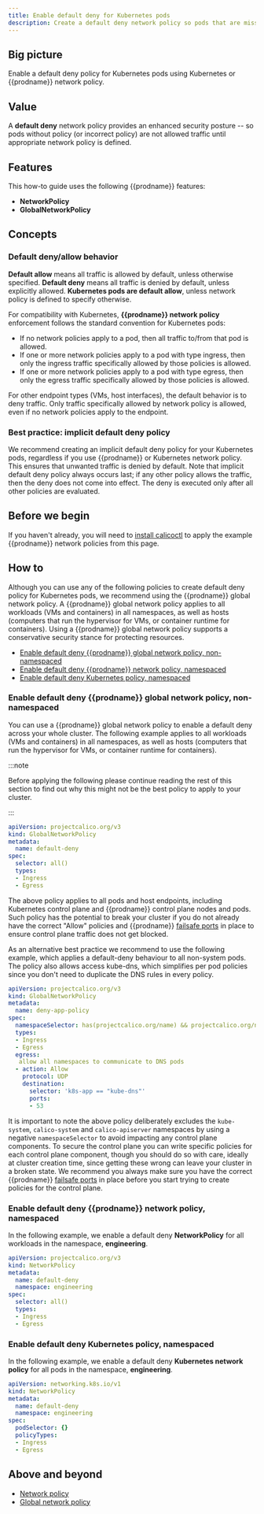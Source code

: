 ```yaml
---
title: Enable default deny for Kubernetes pods
description: Create a default deny network policy so pods that are missing policy are not allowed traffic until appropriate network policy is defined.
---
```


## Big picture

Enable a default deny policy for Kubernetes pods using Kubernetes or {{prodname}} network policy.

## Value

A **default deny** network policy provides an enhanced security posture -- so pods without policy (or incorrect policy) are not allowed traffic until appropriate network policy is defined.

## Features

This how-to guide uses the following {{prodname}} features:
- **NetworkPolicy**
- **GlobalNetworkPolicy**

## Concepts

### Default deny/allow behavior

**Default allow** means all traffic is allowed by default, unless otherwise specified. **Default deny** means all traffic is denied by default, unless explicitly allowed. **Kubernetes pods are default allow**, unless network policy is defined to specify otherwise.

For compatibility with Kubernetes, **{{prodname}} network policy** enforcement follows the standard convention for Kubernetes pods:
- If no network policies apply to a pod, then all traffic to/from that pod is allowed.
- If one or more network policies apply to a pod with type ingress, then only the ingress traffic specifically allowed by those policies is allowed.
- If one or more network policies apply to a pod with type egress, then only the egress traffic specifically allowed by those policies is allowed.

For other endpoint types (VMs, host interfaces), the default behavior is to deny traffic. Only traffic specifically allowed by network policy is allowed, even if no network policies apply to the endpoint.

### Best practice: implicit default deny policy

We recommend creating an implicit default deny policy for your Kubernetes pods, regardless if you use {{prodname}} or Kubernetes network policy. This ensures that unwanted traffic is denied by default. Note that implicit default deny policy always occurs last; if any other policy allows the traffic, then the deny does not come into effect. The deny is executed only after all other policies are evaluated.

## Before we begin
If you haven't already, you will need to [install calicoctl](../../maintenance/calicoctl/install.mdx) to apply the example {{prodname}} network policies from this page.

## How to

Although you can use any of the following policies to create default deny policy for Kubernetes pods, we recommend using the {{prodname}} global network policy. A {{prodname}} global network policy applies to all workloads (VMs and containers) in all namespaces, as well as hosts (computers that run the hypervisor for VMs, or container runtime for containers). Using a {{prodname}} global network policy supports a conservative security stance for protecting resources.

- [Enable default deny {{prodname}} global network policy, non-namespaced](#enable-default-deny-calico-global-network-policy-non-namespaced)
- [Enable default deny {{prodname}} network policy, namespaced](#enable-default-deny-calico-network-policy-namespaced)
- [Enable default deny Kubernetes policy, namespaced](#enable-default-deny-Kubernetes-policy-namespaced)

### Enable default deny {{prodname}} global network policy, non-namespaced

You can use a {{prodname}} global network policy to enable a default deny across your whole cluster. The following example applies to all workloads (VMs and containers) in all namespaces, as well as hosts (computers that run the hypervisor for VMs, or container runtime for containers).

:::note

Before applying the following please continue reading the rest of this section to find out why this might not be the best policy to apply to your cluster.

:::

```yaml
apiVersion: projectcalico.org/v3
kind: GlobalNetworkPolicy
metadata:
  name: default-deny
spec:
  selector: all()
  types:
  - Ingress
  - Egress
```

The above policy applies to all pods and host endpoints, including Kubernetes control plane and {{prodname}} control plane nodes and pods.
Such policy has the potential to break your cluster if you do not already have the correct "Allow" policies and {{prodname}} [failsafe ports](../../reference/felix/configuration.mdx) in place to ensure control plane traffic does not get blocked.

As an alternative best practice we recommend to use the following example, which applies a default-deny behaviour to all non-system pods. The policy
also allows access kube-dns, which simplifies per pod policies since you don't need to duplicate the DNS rules in every policy.

```yaml
apiVersion: projectcalico.org/v3
kind: GlobalNetworkPolicy
metadata:
  name: deny-app-policy
spec:
  namespaceSelector: has(projectcalico.org/name) && projectcalico.org/name not in {"kube-system", "calico-system", "calico-apiserver"}
  types:
  - Ingress
  - Egress
  egress:
   allow all namespaces to communicate to DNS pods
  - action: Allow
    protocol: UDP
    destination:
      selector: 'k8s-app == "kube-dns"'
      ports:
      - 53
```

It is important to note the above policy deliberately excludes the `kube-system`, `calico-system` and `calico-apiserver` namespaces by using a negative `namespaceSelector` to avoid impacting any control plane components. To secure the control plane you can write specific policies for each control plane component, though you should do so with care, ideally at cluster creation time, since getting these wrong can leave your cluster in a broken state. We recommend you always make sure you have the correct {{prodname}} [failsafe ports](../../reference/felix/configuration.mdx) in place before you start trying to create policies for the control plane. 

### Enable default deny {{prodname}} network policy, namespaced

In the following example, we enable a default deny **NetworkPolicy** for all workloads in the namespace, **engineering**.

```yaml
apiVersion: projectcalico.org/v3
kind: NetworkPolicy
metadata:
  name: default-deny
  namespace: engineering
spec:
  selector: all()
  types:
  - Ingress
  - Egress
```

### Enable default deny Kubernetes policy, namespaced

In the following example, we enable a default deny **Kubernetes network policy** for all pods in the namespace, **engineering**.

```yaml
apiVersion: networking.k8s.io/v1
kind: NetworkPolicy
metadata:
  name: default-deny
  namespace: engineering
spec:
  podSelector: {}
  policyTypes:
  - Ingress
  - Egress
```

## Above and beyond

- [Network policy](../../reference/resources/networkpolicy.mdx)
- [Global network policy](../../reference/resources/globalnetworkpolicy.mdx)
